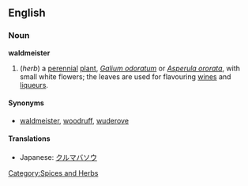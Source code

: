 {{Wikipedia}}
==English==

===Noun===
'''waldmeister'''
# (''herb'') a [[perennial]] [[plant]], ''[[Galium odoratum]]'' or ''[[Asperula ororata]]'', with small white flowers; the leaves are used for flavouring [[wine]]s and [[liqueur]]s.

====Synonyms====
*[[waldmeister]], [[woodruff]], [[wuderove]]

====Translations====
{{top}}
*Japanese: [[クルマバソウ]]
{{mid}}
{{bottom}}

[[Category:Spices and Herbs]]